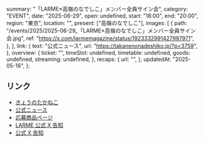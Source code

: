   summary: "「LARME×高嶺のなでしこ」メンバー全員サイン会",
  category: "EVENT",
  date: "2025-06-29",
  open: undefined,
  start: "18:00",
  end: "20:00",
  region: "東京",
  location: "",
  present: ["高嶺のなでしこ"],
  images: [
    {
      path: "/events/2025/2025-06-29_「LARME×高嶺のなでしこ」メンバー全員サイン会.jpg",
      ref: "https://x.com/larmemagazine/status/1923332991427997971",
    },
  ],
  link: {
    text: "公式ニュース",
    url: "https://takanenonadeshiko.jp/?p=3759",
  },
  overview: {
    ticket: "",
    timeSlot: undefined,
    timetable: undefined,
    goods: undefined,
    streaming: undefined,
  },
  recaps: {
    url: "",
  },
  updatedAt: "2025-05-16",
};

## リンク

- [きょうのたかねこ](https://x.com/takanenofficial/status/1939126674685391146)
- [公式ニュース](https://takanenonadeshiko.jp/?p=3759)
- [応募商品ページ](https://takanenonadeshiko-ec.com/products/受注生産-数量限定-larme-065-特装版-メンバー全員サイン会ご招待応募)
- [LARME 公式 X 告知](https://x.com/larmemagazine/status/1923332991427997971)
- [公式 X 告知](https://x.com/takanenofficial/status/1923332603916263507)
